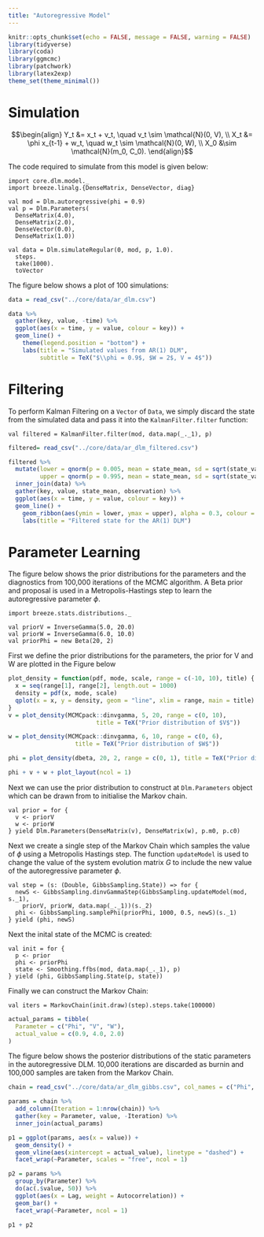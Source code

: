 ```yaml
---
title: "Autoregressive Model"
---
```


```r
knitr::opts_chunk$set(echo = FALSE, message = FALSE, warning = FALSE)
library(tidyverse)
library(coda)
library(ggmcmc)
library(patchwork)
library(latex2exp)
theme_set(theme_minimal())
```

# Simulation

$$\begin{align}
Y_t &= x_t + v_t, \quad v_t \sim \mathcal{N}(0, V), \\
X_t &= \phi x_{t-1} + w_t, \quad w_t \sim \mathcal{N}(0, W), \\
X_0 &\sim \mathcal{N}(m_0, C_0).
\end{align}$$

The code required to simulate from this model is given below:

```tut:silent
import core.dlm.model._
import breeze.linalg.{DenseMatrix, DenseVector, diag}

val mod = Dlm.autoregressive(phi = 0.9)
val p = Dlm.Parameters(
  DenseMatrix(4.0), 
  DenseMatrix(2.0), 
  DenseVector(0.0), 
  DenseMatrix(1.0))

val data = Dlm.simulateRegular(0, mod, p, 1.0).
  steps.
  take(1000).
  toVector
```

The figure below shows a plot of 100 simulations:

```r
data = read_csv("../core/data/ar_dlm.csv")

data %>%
  gather(key, value, -time) %>%
  ggplot(aes(x = time, y = value, colour = key)) +
  geom_line() +
    theme(legend.position = "bottom") +
    labs(title = "Simulated values from AR(1) DLM",
         subtitle = TeX("$\\phi = 0.9$, $W = 2$, V = 4$"))
```

# Filtering

To perform Kalman Filtering on a `Vector` of `Data`, we simply discard the state from the simulated data and pass it into the `KalmanFilter.filter` function:

```tut:silent
val filtered = KalmanFilter.filter(mod, data.map(_._1), p)
```

```r
filtered= read_csv("../core/data/ar_dlm_filtered.csv")

filtered %>%
  mutate(lower = qnorm(p = 0.005, mean = state_mean, sd = sqrt(state_variance)),
         upper = qnorm(p = 0.995, mean = state_mean, sd = sqrt(state_variance))) %>%
  inner_join(data) %>%
  gather(key, value, state_mean, observation) %>%
  ggplot(aes(x = time, y = value, colour = key)) +
  geom_line() +
    geom_ribbon(aes(ymin = lower, ymax = upper), alpha = 0.3, colour = NA) +
    labs(title = "Filtered state for the AR(1) DLM")
```

# Parameter Learning

The figure below shows the prior distributions for the parameters and the diagnostics from 100,000 iterations of the MCMC algorithm. A Beta prior and proposal is used in a Metropolis-Hastings step to learn the autoregressive parameter $\phi$.

```tut:silent
import breeze.stats.distributions._

val priorV = InverseGamma(5.0, 20.0)
val priorW = InverseGamma(6.0, 10.0)
val priorPhi = new Beta(20, 2)
```

First we define the prior distributions for the parameters, the prior for V and W are plotted in the Figure below

```r
plot_density = function(pdf, mode, scale, range = c(-10, 10), title) {
  x = seq(range[1], range[2], length.out = 1000)
  density = pdf(x, mode, scale)
  qplot(x = x, y = density, geom = "line", xlim = range, main = title)
}
v = plot_density(MCMCpack::dinvgamma, 5, 20, range = c(0, 10),
                         title = TeX("Prior distribution of $V$"))

w = plot_density(MCMCpack::dinvgamma, 6, 10, range = c(0, 6), 
                   title = TeX("Prior distribution of $W$"))

phi = plot_density(dbeta, 20, 2, range = c(0, 1), title = TeX("Prior distribution of $\\phi$"))

phi + v + w + plot_layout(ncol = 1)
```

Next we can use the prior distribution to construct at `Dlm.Parameters` object which can be drawn from to initialise the Markov chain.

```tut:silent
val prior = for {
  v <- priorV
  w <- priorW
} yield Dlm.Parameters(DenseMatrix(v), DenseMatrix(w), p.m0, p.c0)
```

Next we create a single step of the Markov Chain which samples the value of $\phi$ using a Metropolis Hastings step. The function `updateModel` is used to change the value of the system evolution matrix $G$ to include the new value of the autoregressive parameter $\phi$. 

```tut:silent
val step = (s: (Double, GibbsSampling.State)) => for {
  newS <- GibbsSampling.dinvGammaStep(GibbsSampling.updateModel(mod, s._1),
    priorV, priorW, data.map(_._1))(s._2)
  phi <- GibbsSampling.samplePhi(priorPhi, 1000, 0.5, newS)(s._1)
} yield (phi, newS)
```

Next the inital state of the MCMC is created:

```tut:silent
val init = for {
  p <- prior
  phi <- priorPhi
  state <- Smoothing.ffbs(mod, data.map(_._1), p)
} yield (phi, GibbsSampling.State(p, state))
```

Finally we can construct the Markov Chain:

```tut:silent
val iters = MarkovChain(init.draw)(step).steps.take(100000)
```

```r
actual_params = tibble(
  Parameter = c("Phi", "V", "W"),
  actual_value = c(0.9, 4.0, 2.0)
)
```

The figure below shows the posterior distributions of the static parameters in the autoregressive DLM. 10,000 iterations are discarded as burnin and 100,000 samples are taken from the Markov Chain.

```r
chain = read_csv("../core/data/ar_dlm_gibbs.csv", col_names = c("Phi", "V", "W"), skip = 10000)

params = chain %>%
  add_column(Iteration = 1:nrow(chain)) %>%
  gather(key = Parameter, value, -Iteration) %>%
  inner_join(actual_params)

p1 = ggplot(params, aes(x = value)) +
  geom_density() +
  geom_vline(aes(xintercept = actual_value), linetype = "dashed") +
  facet_wrap(~Parameter, scales = "free", ncol = 1)

p2 = params %>%
  group_by(Parameter) %>%
  do(ac(.$value, 50)) %>%
  ggplot(aes(x = Lag, weight = Autocorrelation)) +
  geom_bar() +
  facet_wrap(~Parameter, ncol = 1)

p1 + p2
```
